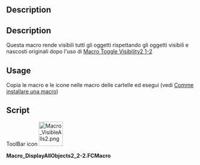 <languages/>

<div class="mw-translate-fuzzy">
{{Macro
|Name=Macro Toggle Visibility2 2-2
|translate=Macro Toggle Visibility2 2-2
|Icon=Macro_VisibleAlls2.png
|Description={{ColoredParagraph|DarkRed|Yellow|Questa macro lavora con '''Macro_Toggle_Visibility2_1-2'''}}<br/>Questa macro rende visibili tutti gli oggetti rispettando gli oggetti visibili e nascosti originali dopo l'uso di [[Macro_Toggle_Visibility2_1-2/it|Macro Toggle Visibility2 1-2]]
|Author=openfablab
|Version=00.02b
|Date=2017-07-27
|FCVersion=All
|Download=[https://www.freecadweb.org/wiki/images/e/ec/Macro_VisibleAlls2.png ToolBar Icon]
|SeeAlso=[[Macro_Toggle_Visibility2_1-2/it|Macro Toggle Visibility2 1-2]]<br/>[[Macro_Toggle_Visibility/it|Macro Toggle Visibility]]
}}
</div>

<div lang="en" dir="ltr" class="mw-content-ltr">
==Description==
</div>

<div class="mw-translate-fuzzy">
==Description==
{{ColoredText|Uesta macro lavora con '''[[Macro_Toggle_Visibility2_1-2/it|Macro Toggle Visibility2 1-2]]'''}}
</div>

Questa macro rende visibili tutti gli oggetti rispettando gli oggetti visibili e nascosti originali dopo l'uso di [[Macro_Toggle_Visibility2_1-2/it|Macro Toggle Visibility2 1-2]]

<div lang="en" dir="ltr" class="mw-content-ltr">
==Usage==
</div>

<div class="mw-translate-fuzzy">
Copia le macro e le icone nelle macro delle cartelle ed esegui (vedi [[How to install macros/it|Comme installare una macro]])
</div>

==Script==

<div lang="en" dir="ltr" class="mw-content-ltr">
ToolBar icon [[File:Macro_VisibleAlls2.png|64px]]
</div>

'''Macro_DisplayAllObjects2_2-2.FCMacro'''

{{MacroCode|code=

import FreeCAD
#original name "Macro_VisibleAlls" pratical name "Macro_Toggle_Visibility2_2-2" "Macro_Toggle_Visibility2_1-2" associate with "Macro_Toggle_Visibility2_2-2"
__title__="Macro_DisplayAllObjects2_2-2"
__author__ = "openfablab"
__url__     = "https://freecad.org/index-fr.html"
__version__ = "00.00b"
__date__    = "27/07/2017"

try:
    for ShapeNameObj in FreeCAD.actual:   # displyed alls objects
        #print ShapeNameObj
        FreeCADGui.ActiveDocument.getObject(ShapeNameObj).Visibility = True
except Exception:
    None }}